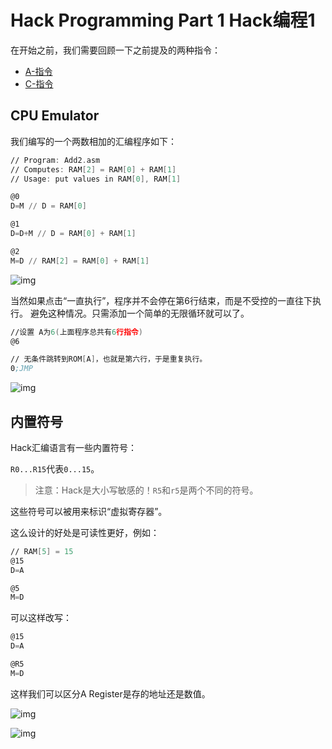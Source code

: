 # Hack Programming Part 1 Hack编程1

在开始之前，我们需要回顾一下之前提及的两种指令：

- [A-指令](/from-nand-to-tetris-part-I/the-hack-computer-and-machine-language#a-指令)
- [C-指令](/from-nand-to-tetris-part-I/the-hack-computer-and-machine-language#c-指令)

## CPU Emulator

我们编写的一个两数相加的汇编程序如下：

```asm copy
// Program: Add2.asm
// Computes: RAM[2] = RAM[0] + RAM[1]
// Usage: put values in RAM[0], RAM[1]

@0
D=M // D = RAM[0]

@1
D=D+M // D = RAM[0] + RAM[1]

@2
M=D // RAM[2] = RAM[0] + RAM[1]
```

![img](https://files.catbox.moe/cuggi3.png)

当然如果点击“一直执行”，程序并不会停在第6行结束，而是不受控的一直往下执行。
避免这种情况。只需添加一个简单的无限循环就可以了。

```asm
//设置 A为6(上面程序总共有6行指令)
@6 

// 无条件跳转到ROM[A]，也就是第六行，于是重复执行。
0;JMP 
```

![img](https://files.catbox.moe/gtnhhk.png)

## 内置符号

Hack汇编语言有一些内置符号：

`R0...R15`代表`0...15`。

> 注意：Hack是大小写敏感的！`R5`和`r5`是两个不同的符号。

这些符号可以被用来标识“虚拟寄存器”。

这么设计的好处是可读性更好，例如：

```asm
// RAM[5] = 15
@15
D=A 

@5
M=D
```

可以这样改写：

```asm
@15
D=A 

@R5 
M=D
```

这样我们可以区分A Register是存的地址还是数值。

![img](https://files.catbox.moe/5gol1o.png)

![img](https://files.catbox.moe/6hg0n7.png)

